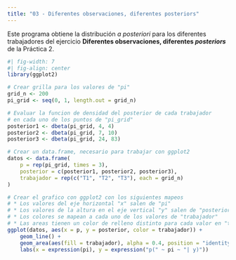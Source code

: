 ```yaml
---
title: "03 - Diferentes observaciones, diferentes posteriors"
---
```


Este programa obtiene la distribución _a posteriori_ para los diferentes trabajadores
del ejercicio **Diferentes observaciones, diferentes _posteriors_** de la Práctica 2.

```r
#| fig-width: 7
#| fig-align: center
library(ggplot2)

# Crear grilla para los valores de "pi"
grid_n <- 200
pi_grid <- seq(0, 1, length.out = grid_n)

# Evaluar la funcion de densidad del posterior de cada trabajador
# en cada uno de los puntos de "pi_grid"
posterior1 <- dbeta(pi_grid, 4, 4)
posterior2 <- dbeta(pi_grid, 7, 10)
posterior3 <- dbeta(pi_grid, 24, 83)

# Crear un data.frame, necesario para trabajar con ggplot2
datos <- data.frame(
    p = rep(pi_grid, times = 3),
    posterior = c(posterior1, posterior2, posterior3),
    trabajador = rep(c("T1", "T2", "T3"), each = grid_n)
)

# Crear el grafico con ggplot2 con los siguientes mapeos
# * Los valores del eje horizontal "x" salen de "pi"
# * Los valores de la altura en el eje vertical "y" salen de "posterior"
# * Los colores se mapean a cada uno de los valores de "trabajador"
# * Las areas tienen un color de relleno distinto para cada valor en "trabajador"
ggplot(datos, aes(x = p, y = posterior, color = trabajador)) +
    geom_line() + 
    geom_area(aes(fill = trabajador), alpha = 0.4, position = "identity") +
    labs(x = expression(pi), y = expression("p(" ~ pi ~ "| y)"))
```